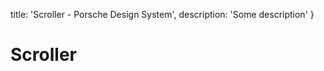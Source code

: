 
  title: 'Scroller - Porsche Design System',
  description: 'Some description'
}

# Scroller <ComponentStatus tagName="p-scroller"></ComponentStatus>

<TableOfContents headings={[]} />

<Configurator tagName="p-scroller" story={scrollerStory} />